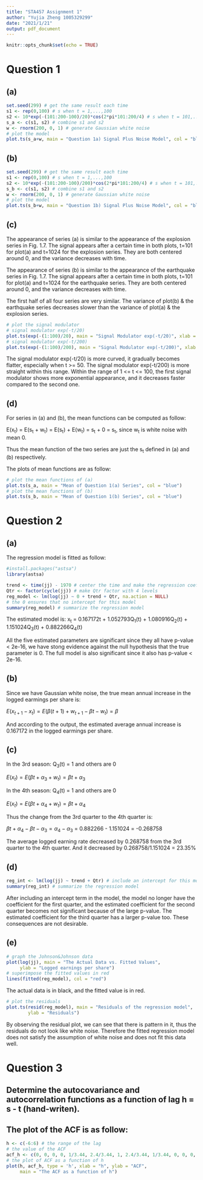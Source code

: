 ```yaml
---
title: "STA457 Assignment 1"
author: "Yujia Zheng 1005329299"
date: "2021/1/21"
output: pdf_document
---
```


```r
knitr::opts_chunk$set(echo = TRUE)
```

# Question 1
## (a)
```r
set.seed(299) # get the same result each time
s1 <- rep(0,100) # s when t = 1,...,100
s2 <- 10*exp(-(101:200-100)/20)*cos(2*pi*101:200/4) # s when t = 101,...,200
s_a <- c(s1, s2) # combine s1 and s2
w <- rnorm(200, 0, 1) # generate Gaussian white noise
# plot the model
plot.ts(s_a+w, main = "Question 1a) Signal Plus Noise Model", col = "blue")
```
\newpage

## (b)
```r
set.seed(299) # get the same result each time
s1 <- rep(0,100) # s when t = 1,...,100
s2 <- 10*exp(-(101:200-100)/200)*cos(2*pi*101:200/4) # s when t = 101,...,200
s_b <- c(s1, s2) # combine s1 and s2
w <- rnorm(200, 0, 1) # generate Gaussian white noise
# plot the model
plot.ts(s_b+w, main = "Question 1b) Signal Plus Noise Model", col = "blue")
```

## (c)
The appearance of series (a) is similar to the appearance of the explosion series in Fig. 1.7. The signal appears after a certain time in both plots, t=101 for plot(a) and t=1024 for the explosion series. They are both centered around 0, and the variance decreases with time.

The appearance of series (b) is similar to the appearance of the earthquake series in Fig. 1.7. The signal appears after a certain time in both plots, t=101 for plot(a) and t=1024 for the earthquake series. They are both centered around 0, and the variance decreases with time.

The first half of all four series are very similar. The variance of plot(b) & the earthquake series decreases slower than the variance of plot(a) & the explosion series.

```r
# plot the signal modulator
# signal modulator exp(-t/20)
plot.ts(exp(-(1:100)/20), main = "Signal Modulator exp(-t/20)", xlab = "t")
# signal modulator exp(-t/200)
plot.ts(exp(-(1:100)/200), main = "Signal Modulator exp(-t/200)", xlab = "t")
```

The signal modulator exp(-t/20) is more curved, it gradually becomes flatter, especially when t >= 50. The signal modulator exp(-t/200) is more straight within this range. Within the range of 1 <= t <= 100, the first signal modulator shows more exponential appearance, and it decreases faster compared to the second one.

## (d)
For series in (a) and (b), the mean functions can be computed as follow:

E(x~t~) = E(s~t~ + w~t~) = E(s~t~) + E(w~t~) = s~t~ + 0 = s~t~, since w~t~ is white noise with mean 0.

Thus the mean function of the two series are just the s~t~ defined in (a) and (b) respectively.

The plots of mean functions are as follow:
```r
# plot the mean functions of (a)
plot.ts(s_a, main = "Mean of Question 1(a) Series", col = "blue")
# plot the mean functions of (b)
plot.ts(s_b, main = "Mean of Question 1(b) Series", col = "blue")
```

\newpage

# Question 2
## (a)
The regression model is fitted as follow:
```r
#install.packages("astsa")
library(astsa)
```

```r
trend <- time(jj) - 1970 # center the time and make the regression coefficients look nicer
Qtr <- factor(cycle(jj)) # make Qtr factor with 4 levels
reg_model <- lm(log(jj) ~ 0 + trend + Qtr, na.action = NULL) 
# the 0 ensures that no intercept for this model
summary(reg_model) # summarize the regression model
```
The estimated model is: x~t~ = 0.167172t + 1.052793Q~1~(t) + 1.080916Q~2~(t) + 1.151024Q~3~(t) + 0.882266Q~4~(t)

All the five estimated parameters are significant since they all have p-value 
< 2e-16, we have stong evidence against the null hypothesis that the true parameter is 0. The full model is also significant since it also has p-value < 2e-16.

\newpage
## (b)
Since we have Gaussian white noise, the true mean annual increase in the logged earmings per share is: 

$E(x_{t+1}-x_t) = E(\beta (t+1) + w_{t+1} - \beta t -w_t) = \beta$

And according to the output, the estimated average annual increase is 0.167172 in the logged earmings per share.

## (c)
In the 3rd season: Q~3~(t) = 1 and others are 0

$E(x_t) = E(\beta t + \alpha_3 + w_t) = \beta t + \alpha_3$

In the 4th season: Q~4~(t) = 1 and others are 0

$E(x_t) = E(\beta t + \alpha_4 + w_t) = \beta t + \alpha_4$

Thus the change from the 3rd quarter to the 4th quarter is:

$\beta t + \alpha_4 - \beta t - \alpha_3 = \alpha_4 - \alpha_3$ = 0.882266 - 1.151024 = -0.268758

The average logged earning rate decreased by 0.268758 from the 3rd quarter to the 4th quarter. 
And it decreased by 0.268758/1.151024 = 23.35%


\newpage
## (d)
```r
reg_int <- lm(log(jj) ~ trend + Qtr) # include an intercept for this model
summary(reg_int) # summarize the regression model
```

After including an intercept term in the model, the model no longer have the coefficient for the first quarter, and the estimated coefficient for the second quarter becomes not significant because of the large p-value. The estimated coefficient for the third quarter has a larger p-value too. These consequences are not desirable.

## (e)
```r
# graph the Johnson&Johnson data
plot(log(jj), main = "The Actual Data vs. Fitted Values", 
     ylab = "Logged earnings per share")
# superimpose the fitted values in red
lines(fitted(reg_model), col = "red")
```
The actual data is in black, and the fitted value is in red.

```r
# plot the residuals
plot.ts(resid(reg_model), main = "Residuals of the regression model", 
        ylab = "Residuals")
```

By observing the residual plot, we can see that there is pattern in it, thus the residuals do not look like white noise. Therefore the fitted regression model does not satisfy the assumption of white noise and does not fit this data well.

\newpage

# Question 3
## Determine the autocovariance and autocorrelation functions as a function of lag h = s - t (hand-writen).

\newpage
## The plot of the ACF is as follow:
```r
h <- c(-6:6) # the range of the lag
# the value of the ACF
acf_h <- c(0, 0, 0, 0, 1/3.44, 2.4/3.44, 1, 2.4/3.44, 1/3.44, 0, 0, 0, 0)
# the plot of ACF as a function of h
plot(h, acf_h, type = 'h', xlab = "h", ylab = "ACF", 
     main = "The ACF as a function of h")
```
















